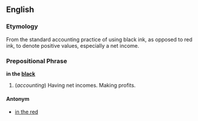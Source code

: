 ==English==

===Etymology===
From the standard accounting practice of using black ink, as opposed to red ink, to denote positive values, especially a net income.

===Prepositional Phrase===
'''in the [[black]]'''

#(''accounting'') Having net incomes. Making profits.

====Antonym====
*[[in the red]]